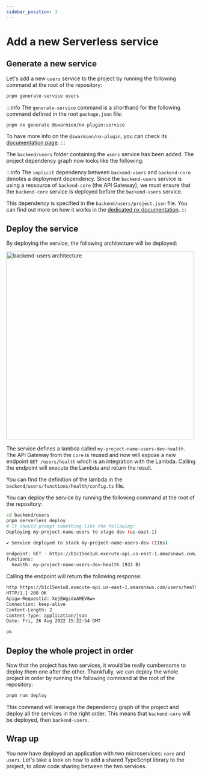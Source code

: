 ```yaml
---
sidebar_position: 3
---
```


# Add a new Serverless service

## Generate a new service

Let's add a new `users` service to the project by running the following command at the root of the repository:

```bash
pnpm generate-service users
```

:::info
The `generate-service` command is a shorthand for the following command defined in the root `package.json` file:

```bash
pnpm nx generate @swarmion/nx-plugin:service
```

To have more info on the `@swarmion/nx-plugin`, you can check its [documentation page](../how-to-guides/use-swarmion-generators).
:::

The `backend/users` folder containing the `users` service has been added. The project dependency graph now looks like the following:


<div
  style={{
    width: '100%',
    display: 'flex',
    'justify-content': 'center',
    'margin-bottom': 'var(--ifm-leading)',
  }}
>
  <ThemedImage
    alt="Swarmion app with users service"
    sources={{
      light: swarmionAppUsersGraphLight,
      dark: swarmionAppUsersGraphDark,
    }}
  />
</div>

:::info
The `implicit` dependency between `backend-users` and `backend-core` denotes a deployment dependency. Since the `backend-users` service is using a ressource of `backend-core` (the API Gateway), we must ensure that the `backend-core` service is deployed before the `backend-users` service.

This dependency is specified in the `backend/users/project.json` file. You can find out more on how it works in the [dedicated nx documentation](https://nx.dev/configuration/projectjson#files-&-implicit-dependencies).
:::

## Deploy the service

By deploying the service, the following architecture will be deployed:


<div
  style={{
    width: '100%',
    display: 'flex',
    'justify-content': 'center',
    'margin-bottom': 'var(--ifm-leading)',
  }}
>
  <img
    src={backendUsersArchitecture}
    alt="backend-users architecture"
    width="500px"
  />
</div>

The service defines a lambda called `my-project-name-users-dev-health`. The API Gateway from the `core` is reused and now will expose a new endpoint `GET /users/health` which is an integration with the Lambda. Calling the endpoint will execute the Lambda and return the result.

You can find the definition of the lambda in the `backend/users/functions/health/config.ts` file.

You can deploy the service by running the following command at the root of the repository:

```bash
cd backend/users
pnpm serverless deploy
# It should prompt something like the following:
Deploying my-project-name-users to stage dev (us-east-1)

✔ Service deployed to stack my-project-name-users-dev (116s)

endpoint: GET - https://b1c15ee1u8.execute-api.us-east-1.amazonaws.com/users/health
functions:
  health: my-project-name-users-dev-health (933 B)
```

Calling the endpoint will return the following response:

```bash
http https://b1c15ee1u8.execute-api.us-east-1.amazonaws.com/users/health
HTTP/1.1 200 OK
Apigw-Requestid: XejEWgsdoAMEV8w=
Connection: keep-alive
Content-Length: 2
Content-Type: application/json
Date: Fri, 26 Aug 2022 15:22:54 GMT

ok
```

## Deploy the whole project in order

Now that the project has two services, it would be really cumbersome to deploy them one after the other. Thankfully, we can deploy the whole project in order by running the following command at the root of the repository:

```bash
pnpm run deploy
```

This command will leverage the dependency graph of the project and deploy all the services in the right order. This means that `backend-core` will be deployed, then `backend-users`.

## Wrap up

You now have deployed an application with two microservices: `core` and `users`. Let's take a look on how to add a shared TypeScript library to the project, to allow code sharing between the two services.
